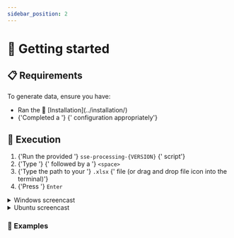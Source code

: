 ```yaml
---
sidebar_position: 2
---
```



# 🏃 Getting started

## 📋 Requirements

To generate data, ensure you have:

<ul>
  <li>
    <Fragment>Ran the 🔧 [Installation](../installation/)</Fragment>
  </li>
  <li>
    <Fragment>
      {'Completed a '}
      <ExcelIcon />
      {' configuration appropriately'}
    </Fragment>
  </li>
</ul>

## 🚀 Execution

<ol>
  <li>
    {'Run the provided '}
    <code>sse-processing-{VERSION}</code>
    {' script'}
  </li>
  <li>
    {'Type '}
    <AppInline />
    {' followed by a '}
    <code>&lt;space&gt;</code>
  </li>
  <li>
    {'Type the path to your '}
    <code>.xlsx</code>
    {' file (or drag and drop file icon into the terminal)'}
  </li>
  <li>
    {'Press '}
    <code>Enter</code>
  </li>
</ol>

<details>
  <summary>
    <WindowsIcon /> Windows screencast
  </summary>
  <ReactPlayer
    controls
    loop
    url="/sse-13/run-processing-windows.mp4"
  />
</details>

<details>
  <summary>
    <UbuntuIcon /> Ubuntu screencast
  </summary>
  <ReactPlayer
    controls
    loop
    url="/sse-13/run-processing-ubuntu.mp4"
  />
</details>

### 📝 Examples

<ProcessingCommandBlock />
